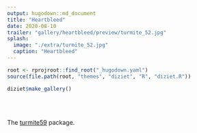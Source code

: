 ```yaml
---
output: hugodown::md_document
title: "Heartbleed"
date: 2020-08-10
trailer: "gallery/heartbleed/preview/turmite_52.jpg"
splash:
  image: "./extra/turmite_52.jpg"
  caption: "Heartbleed"
---
```


<style>
.splash-caption-tweak{
  color:#80000080;
  font-size: 120%;
  font-weight: 700;
  letter-spacing: 5px;
}
</style>


```r
root <- rprojroot::find_root("_hugodown.yaml")
source(file.path(root, "themes", "diziet", "R", "diziet.R"))
```

<!--
> The limits of your language become the limits of my world
-->

```r
diziet$make_gallery() 
```

<br><br>

The [turmite59](https://github.com/djnavarro/turmite59) package.
